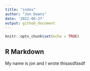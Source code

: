 ```yaml
---
title: "index"
author: "Jon Downs"
date: '2022-06-27'
output: github_document
---
```


```r
knitr::opts_chunk$set(echo = TRUE)
```

## R Markdown

My name is jon and I wrote thisasdfasdf